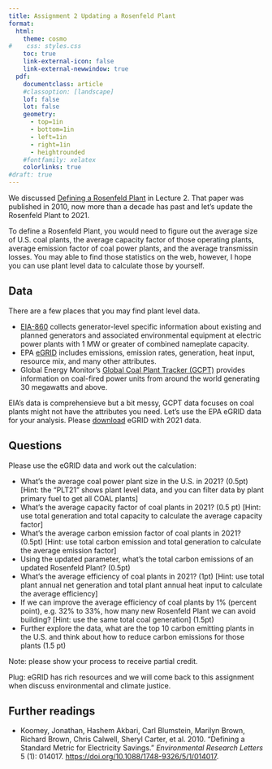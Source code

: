 ```yaml
---
title: Assignment 2 Updating a Rosenfeld Plant
format: 
  html: 
    theme: cosmo
#    css: styles.css
    toc: true
    link-external-icon: false
    link-external-newwindow: true
  pdf: 
    documentclass: article
    #classoption: [landscape]
    lof: false
    lot: false
    geometry:
      - top=1in
      - bottom=1in
      - left=1in
      - right=1in
      - heightrounded
    #fontfamily: xelatex
    colorlinks: true
#draft: true
---
```


We discussed [Defining a Rosenfeld Plant](https://drganghe.github.io/energy-climate-policy/lectures/lecture2.html#/defining-a-rosenfeld-plant) in Lecture 2. That paper was published in 2010, now more than a decade has past and let's update the Rosenfeld Plant to 2021.

To define a Rosenfeld Plant, you would need to figure out the average size of U.S. coal plants, the average capacity factor of those operating plants, average emission factor of coal power plants, and the average transmissin losses. You may able to find those statistics on the web, however, I hope you can use plant level data to calculate those by yourself.

## Data

There are a few places that you may find plant level data. 

- [EIA-860](https://www.eia.gov/electricity/data/eia860/) collects generator-level specific information about existing and planned generators and associated environmental equipment at electric power plants with 1 MW or greater of combined nameplate capacity.
- EPA [eGRID](https://www.epa.gov/egrid) includes emissions, emission rates, generation, heat input, resource mix, and many other attributes.
- Global Energy Monitor's [Global Coal Plant Tracker (GCPT)](https://globalenergymonitor.org/projects/global-coal-plant-tracker/) provides information on coal-fired power units from around the world generating 30 megawatts and above.

EIA's data is comprehensieve but a bit messy, GCPT data focuses on coal plants might not have the attributes you need. Let's use the EPA eGRID data for your analysis. Please [download](https://www.epa.gov/egrid/download-data) eGRID with 2021 data.


## Questions

Please use the eGRID data and work out the calculation:

- What's the average coal power plant size in the U.S. in 2021? (0.5pt)[Hint: the "PLT21" shows plant level data, and you can filter data by plant primary fuel to get all COAL plants]   
- What's the average capacity factor of coal plants in 2021? (0.5 pt) [Hint: use total generation and total capacity to calculate the average capacity factor]   
- What's the average carbon emission factor of coal plants in 2021? (0.5pt) [Hint: use total carbon emission and total generation to calculate the average emission factor]  
- Using the updated parameter, what's the total carbon emissions of an updated Rosenfeld Plant? (0.5pt)   
- What's the average efficiency of coal plants in 2021? (1pt) [Hint: use total plant annual net generation and total plant annual heat input to calculate the average efficiency]  
- If we can improve the average efficiency of coal plants by 1% (percent point), e.g. 32% to 33%, how many new Rosenfeld Plant we can avoid building? [Hint: use the same total coal generation] (1.5pt)   
- Further explore the data, what are the top 10 carbon emitting plants in the U.S. and think about how to reduce carbon emissions for those plants (1.5 pt)   

Note: please show your process to receive partial credit.   

Plug: eGRID has rich resources and we will come back to this assignment when discuss environmental and climate justice.

## Further readings

- Koomey, Jonathan, Hashem Akbari, Carl Blumstein, Marilyn Brown, Richard Brown, Chris Calwell, Sheryl Carter, et al. 2010. “Defining a Standard Metric for Electricity Savings.” *Environmental Research Letters* 5 (1): 014017. <https://doi.org/10.1088/1748-9326/5/1/014017>.




